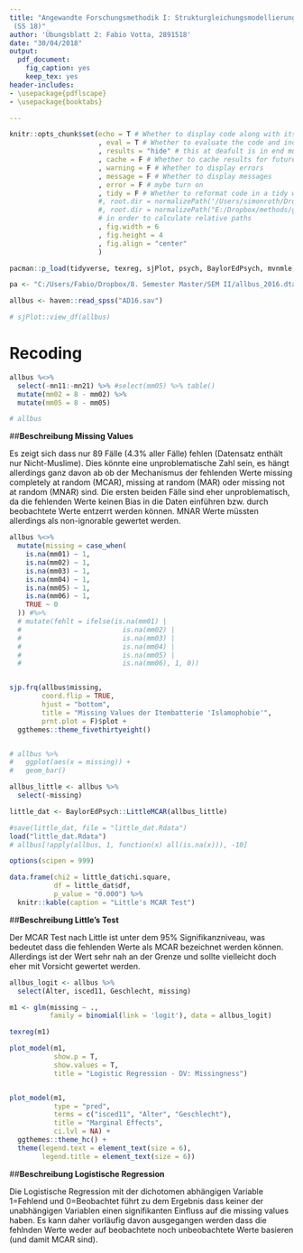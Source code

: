 ```yaml
---
title: "Angewandte Forschungsmethodik I: Strukturgleichungsmodellierung I 
 (SS 18)"
author: 'Übungsblatt 2: Fabio Votta, 2891518'
date: "30/04/2018"
output:
  pdf_document:
    fig_caption: yes
    keep_tex: yes
header-includes:
- \usepackage{pdflscape}
- \usepackage{booktabs}

---
```


```r
knitr::opts_chunk$set(echo = T # Whether to display code along with its results
                      , eval = T # Whether to evaluate the code and include its results
                      , results = "hide" # this at deafult is in end much more efficient
                      , cache = F # Whether to cache results for future renders (efficient!)
                      , warning = F # Whether to display errors
                      , message = F # Whether to display messages
                      , error = F # mybe turn on
                      , tidy = F # Whether to reformat code in a tidy way when displaying it
                      #, root.dir = normalizePath('/Users/simonroth/Dropbox/methods/git/tidy_textmining/my_summary/') 
                      #, root.dir = normalizePath("E:/Dropbox/methods/git/tidy_textmining")
                      # in order to calculate relative paths
                      , fig.width = 6
                      , fig.height = 4
                      , fig.align = "center"
                      )
```

```r
pacman::p_load(tidyverse, texreg, sjPlot, psych, BaylorEdPsych, mvnmle, magrittr)

pa <- "C:/Users/Fabio/Dropbox/8. Semester Master/SEM II/allbus_2016.dta"

allbus <- haven::read_spss("AD16.sav")

# sjPlot::view_df(allbus)
```

# Recoding

```r

allbus %<>% 
  select(-mn11:-mn21) %>% #select(mm05) %>% table()
  mutate(mm02 = 8 - mm02) %>% 
  mutate(mm05 = 8 - mm05) 

# allbus
```

##**Beschreibung Missing Values**

Es zeigt sich dass nur 89 Fälle (4.3$\%$ aller Fälle) fehlen (Datensatz enthält nur Nicht-Muslime). Dies könnte eine unproblematische Zahl sein, es hängt allerdings ganz davon ab ob der Mechanismus der fehlenden Werte missing completely at random (MCAR), missing at random (MAR) oder missing not at random (MNAR) sind. Die ersten beiden Fälle sind eher unproblematisch, da die fehlenden Werte keinen Bias in die Daten einführen bzw. durch beobachtete Werte entzerrt werden können. MNAR Werte müssten allerdings als non-ignorable gewertet werden.

```r

allbus %<>% 
  mutate(missing = case_when(
    is.na(mm01) ~ 1,
    is.na(mm02) ~ 1,
    is.na(mm03) ~ 1,
    is.na(mm04) ~ 1,
    is.na(mm05) ~ 1,
    is.na(mm06) ~ 1,
    TRUE ~ 0
  )) #%>% 
  # mutate(fehlt = ifelse(is.na(mm01) |
  #                         is.na(mm02) |
  #                         is.na(mm03) |
  #                         is.na(mm04) |
  #                         is.na(mm05) |
  #                         is.na(mm06), 1, 0))


sjp.frq(allbus$missing,
        coord.flip = TRUE,
        hjust = "bottom",
        title = "Missing Values der Itembatterie 'Islamophobie'", 
        prnt.plot = F)$plot +
  ggthemes::theme_fivethirtyeight()


# allbus %>% 
#   ggplot(aes(x = missing)) +
#   geom_bar()

allbus_little <- allbus %>% 
  select(-missing)

little_dat <- BaylorEdPsych::LittleMCAR(allbus_little)

#save(little_dat, file = "little_dat.Rdata")
load("little_dat.Rdata")
# allbus[!apply(allbus, 1, function(x) all(is.na(x))), -10]

options(scipen = 999)

data.frame(chi2 = little_dat$chi.square,
           df = little_dat$df,
           p_value = "0.000") %>% 
  knitr::kable(caption = "Little's MCAR Test")
```



##**Beschreibung Little's Test**

Der MCAR Test nach Little ist unter dem $95\%$ Signifikanzniveau, was bedeutet dass die fehlenden Werte als MCAR bezeichnet werden können. Allerdings ist der Wert sehr nah an der Grenze und sollte vielleicht doch eher mit Vorsicht gewertet werden.

```r

allbus_logit <- allbus %>% 
  select(Alter, isced11, Geschlecht, missing)

m1 <- glm(missing ~ .,
          family = binomial(link = 'logit'), data = allbus_logit)

texreg(m1)

plot_model(m1, 
           show.p = T, 
           show.values = T,
           title = "Logistic Regression - DV: Missingness")


plot_model(m1, 
           type = "pred", 
           terms = c("isced11", "Alter", "Geschlecht"),
           title = "Marginal Effects",
           ci.lvl = NA) +
  ggthemes::theme_hc() +
  theme(legend.text = element_text(size = 6),
        legend.title = element_text(size = 6))
```


##**Beschreibung Logistische Regression**

Die Logistische Regression mit der dichotomen abhängigen Variable 1=Fehlend und 0=Beobachtet führt zu dem Ergebnis dass keiner der unabhängigen Variablen einen signifikanten Einfluss auf die missing values haben. Es kann daher vorläufig davon ausgegangen werden dass die fehlnden Werte weder auf beobachtete noch unbeobachtete Werte basieren (und damit MCAR sind).



